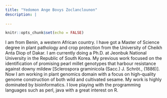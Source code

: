 ```yaml
---
title: "Yedomon Ange Bovys Zoclanclounon"
description: |
 
---
```


```r
knitr::opts_chunk$set(echo = FALSE)
```


 I am from Benin, a western African country. I have got a Master of Science degree in plant pathology and crop protection from the University of Cheikh Anta Diop of Dakar. I am currently doing a Ph.D. at Jeonbuk National University in the Republic of South Korea. My previous work focused on the identification of promising pearl millet genotypes that harbour resistance against downy mildew [Sclerospora graminicola (Sacc.) J. Schröt., (1886)]. Now I am working in plant genomics domain with a focus on high-quality genome construction of both wild and cultivated sesame. My work is highly dominated by bioinformatics. I love playing with the programming languages such as perl, java with a great interest on R.
